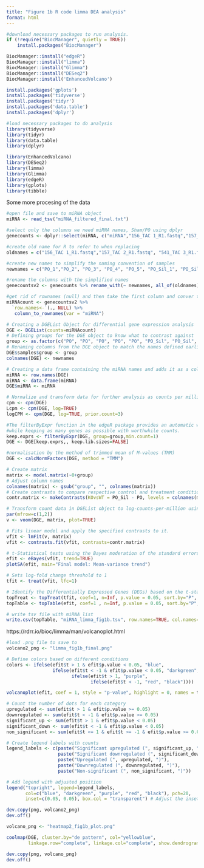 ```yaml
---
title: "Figure 1b R code limma DEA analysis"
format: html
---
```


```r
#download necessary packages to run analysis.
if (!require("BiocManager", quietly = TRUE))
    install.packages("BiocManager")

BiocManager::install("edgeR")
BiocManager::install("limma")
BiocManager::install("Glimma")
BiocManager::install("DESeq2")
BiocManager::install('EnhancedVolcano')

install.packages('gplots')
install.packages('tidyverse')
install.packages('tidyr')
install.packages('data.table')
install.packages('dplyr')

```

```r
#load necessary packages to do analysis
library(tidyverse)
library(tidyr)
library(data.table)
library(dplyr)

library(EnhancedVolcano) 
library(DESeq2)
library(limma)
library(Glimma)
library(edgeR)
library(gplots)
library(tibble)
```

Some more procesing of the data

```r
#open file and save to miRNA object
miRNA <- read_tsv("miRNA_filtered_final.txt")

#select only the columns we need miRNA names, Sham/PO using dplyr 
genecounts <- dplyr::select(miRNA, c("miRNA","156_TAC 1_R1.fastq","157_TAC 2_R1.fastq", "541_TAC 3_R1.fastq", "612_TAC 4_R1.fastq", "631_TAC 5_R1.fastq", "533_TAC+PDE5AI 1_R1.fastq", "536_TAC+PDE5AI 2_R1.fastq", "627_TAC+PDE5AI 3_R1.fastq", "647_TAC+PDE5AI 4_R1.fastq", "697_TAC+PDE5AI 5_R1.fastq"))

#create old name for R to refer to when replacing
oldnames = c("156_TAC 1_R1.fastq","157_TAC 2_R1.fastq", "541_TAC 3_R1.fastq", "612_TAC 4_R1.fastq", "631_TAC 5_R1.fastq", "533_TAC+PDE5AI 1_R1.fastq", "536_TAC+PDE5AI 2_R1.fastq", "627_TAC+PDE5AI 3_R1.fastq", "647_TAC+PDE5AI 4_R1.fastq", "697_TAC+PDE5AI 5_R1.fastq")

#create new names to simplify the naming convention of samples
newnames = c("PO_1","PO_2", "PO_3", "PO_4", "PO_5", "PO_Sil_1", "PO_Sil_2", "PO_Sil_3", "PO_Sil_4", "PO_Sil_5")

#rename the columns with the simplified names
genecountsv2 <- genecounts %>% rename_with(~ newnames, all_of(oldnames))

#get rid of rownames (null) and then take the first column and conver to rownames
miRNAcount <- genecountsv2 %>%
  `row.names<-`(., NULL) %>% 
   column_to_rownames(var = "miRNA")

# Creating a DGEList Object for differential gene expression analysis
DGE <- DGEList(counts=miRNAcount)
# Defining groups for the DGE object to know what to contrast against
group <- as.factor(c("PO", "PO", "PO", "PO", "PO", "PO_Sil", "PO_Sil", "PO_Sil", "PO_Sil","PO_Sil"))
# Renaming columns from the DGE object to match the names defined earlier
DGE$samples$group <- group
colnames(DGE) <- newnames

# Creating a data frame containing the miRNA names and adds it as a column to the DGE object.
miRNA <- row.names(DGE)
miRNA <- data.frame(miRNA)
DGE$miRNA <- miRNA


```

```r
# Normalize and transform data for further analysis as counts per million (cpm) and log(CPM) are more useful
cpm <- cpm(DGE)
Lcpm <- cpm(DGE, log=TRUE)
logCPM <- cpm(DGE, log=TRUE, prior.count=3)

#The filterByExpr function in the edgeR package provides an automatic way to filter genes, 
#while keeping as many genes as possible with worthwhile counts.
keep.exprs <- filterByExpr(DGE, group=group,min.count=1)
DGE <- DGE[keep.exprs,, keep.lib.sizes=FALSE]

#normalisation by the method of trimmed mean of M-values (TMM)
DGE <- calcNormFactors(DGE, method = "TMM")

```

```r
# Create matrix
matrix <- model.matrix(~0+group)
# Adjust column names
colnames(matrix) <- gsub("group", "", colnames(matrix))
# Create contrasts to compare respective control and treatment conditions
contr.matrix <- makeContrasts(KOvsWT = PO_Sil - PO, levels = colnames(matrix))

# Transform count data in DGEList object to log-counts-per-million using voom method
par(mfrow=c(1,2))
v <- voom(DGE, matrix, plot=TRUE)

# Fits linear model and apply the specified contrasts to it.
vfit <- lmFit(v, matrix) 
vfit <- contrasts.fit(vfit, contrasts=contr.matrix) 

# t-Statistical tests using the Bayes moderation of the standard errors in the linear model fit.
efit <- eBayes(vfit, trend=TRUE) 
plotSA(efit, main="Final model: Mean-variance trend")

# Sets log-fold change threshold to 1
tfit <- treat(vfit, lfc=1) 

# Identify the Differentially Expressed Genes (DEGs) based on the t-statistics, using different specified parameters
topTreat <- topTreat(tfit, coef=1, n=Inf, p.value = 0.05, sort.by="P", adjust.method="BH") 
topTable <- topTable(efit, coef=1 , n=Inf, p.value = 0.05, sort.by="P", adjust.method="BH") 

# write tsv file with miRNA list
write.csv(topTable, "miRNA_limma_fig1b.tsv", row.names=TRUE, col.names=TRUE,quote=FALSE, sep='t') 

```

https://rdrr.io/bioc/limma/man/volcanoplot.html
```r
#load .png file to save to
volcano2_png <- "limma_fig1b_final.png"

# Define colors based on different conditions
colors <- ifelse(efit$t > 1 & efit$p.value < 0.05, "blue", 
                 ifelse(efit$t < -1 & efit$p.value < 0.05, "darkgreen",
                        ifelse(efit$t > 1, "purple", 
                               ifelse(efit$t < -1, "red", "black"))))

volcanoplot(efit, coef = 1, style = "p-value", highlight = 0, names = tfit$genes$ID, hl.col="blue", xlab = "Log2 Fold Change", ylab = NULL, pch=20, cex=0.35, main="PO VS PO+PDE5 with Limma", col=colors, xlim=c(-3,3), ylim=c(0,30))

# Count the number of dots for each category
upregulated <- sum(efit$t > 1 & efit$p.value >= 0.05)
downregulated <- sum(efit$t < -1 & efit$p.value >= 0.05)
significant_up <- sum(efit$t > 1 & efit$p.value < 0.05)
significant_down <- sum(efit$t < -1 & efit$p.value < 0.05)
non_significant <- sum(efit$t <= 1 & efit$t >= -1 & efit$p.value >= 0.05)

# Create legend labels with counts
legend_labels <- c(paste("Significant upregulated (", significant_up, ")"),
                   paste("Significant downregulated (", significant_down, ")"),
                   paste("Upregulated (", upregulated, ")"),
                   paste("Downregulated (", downregulated, ")"),
                   paste("Non-significant (", non_significant, ")"))

# Add legend with adjusted position
legend("topright", legend=legend_labels, 
       col=c("blue", "darkgreen", "purple", "red", "black"), pch=20, 
       inset=c(0.05, 0.05), box.col = "transparent") # Adjust the inset values to position the legend

dev.copy(png, volcano2_png)
dev.off()

```

```r
volcano_png <- "heatmap2_fig1b_plot.png"

coolmap(DGE, cluster.by="de pattern", col="yellowblue",
        linkage.row="complete", linkage.col="complete", show.dendrogram="both")

dev.copy(png, volcano_png)
dev.off()

```


```r


```

